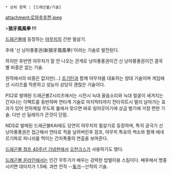  * 상위 항목 : [드래곤볼/기술]

attachment:로와후후켄.jpeg

>'''狼牙風風拳 !!!'''

[[드래곤볼]]에 등장하는 [[야무치]]의 간판 필살기. 

후에 '신 낭아풍풍권(新狼牙風風拳)'이라는 기술로 발전된다.

하지만 후반엔 야무치가 잘 안 나오는 관계로 낭아풍풍권이건 신 낭아풍풍권이건 결국 별 비중은 없는 기술.

원작에서의 비중은 없지만(...) [[조기탄]]과 함께 야무챠를 대표하는 양대 기술이며 게임에선 시리즈를 막론하고 성능이 상당히 괜찮은 기술이다. 

PS2로 발매된 드래곤볼Z시리즈에서는 시전시 늑대 울음소리와 늑대 얼굴이 새겨지는 간지나는 이펙트를 동반하며 연타계 기술로 마지막타까지 전타히트시 멀리 날아가는 효과가 있어 천하제일 무도회 룰에서 맞으면 바로 링아웃이기에 상금 벌기에 가장 편한 기술. 다만 선 딜레이가 큰것이 단점.

NDS로 발매된 드래곤볼KAI에도 당연히 야무치의 필살기로 등장하며, 특히 궁극기 신 낭아풍풍권은 접근해서 연타로 적을 날려버린후 점프, 야무치 특유의 썩소와 함께 에네르기파로  피니쉬를 먹이는 간지폭풍의 연출을 보여준다.

[[드래곤볼 점프 40주년 기념판]]에서 [[오천크스]]가 사용하기도 했다.

[[드래곤볼 온라인]]에서는 인간 무투가가 배우는 강력한 밥벌이용 스킬이다. 배후에서 명중시키면 데미지가 1.5배. 과연 전직 --[[돚거]]--산적의 기술.
